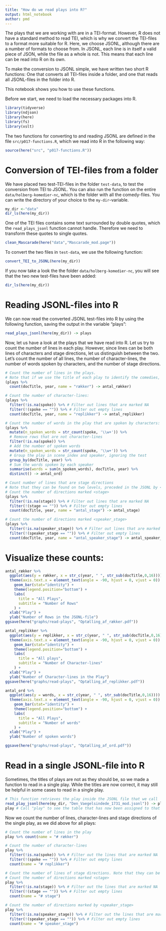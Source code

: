 ```yaml
---
title: "How do we read plays into R?"
output: html_notebook
author: pmd
---
```


The plays that we are working with are in a TEI-format. However, R does not have a standard method to read TEI, which is why we convert the TEI-files to a format more suitable for R. Here, we choose JSONL, although there are a number of formats to choose from. In JSONL, each line is in itself a valid piece of JSON, while the file as a whole is not. This means that each line can be read into R on its own.

To make the conversion to JSONL simple, we have written two short R functions: One that converts all TEI-files inside a folder, and one that reads all JSONL-files in the folder into R.

This notebook shows you how to use these functions.

Before we start, we need to load the necessary packages into R.

```r
library(tidyverse)
library(ndjson)
library(here)
library(fs)
library(xslt)
```

The two functions for converting to and reading JSONL are defined in the file `src/p017-functions.R`, which we read into R in the following way:

```r
source(here("src", "p017-functions.R"))
```

# Conversion of TEI-files from a folder

We have placed two test-TEI-files in the folder `test-data`, to test the conversion from TEI to JSONL. You can also run the function on the entire `data/holberg-komedier-nc`, which is the folder with all the comedy-files.
You can write the directory of your choice to the `my-dir`-variable. 


```r
my_dir <-"data"
dir_ls(here(my_dir))
```

One of the TEI files contains some text surrounded by double quotes, which the `read_plays_jsonl` function cannot handle. Therefore we need to transform these quotes to single quotes.

```r
clean_Mascarade(here("data","Mascarade_mod.page"))
```

To convert the two files in `test-data`, we use the following function:

```r
convert_TEI_to_JSONL(here(my_dir))
```

If you now take a look the the folder `data/holberg-komedier-nc`, you will see that the two new test-files have been added:

```r
dir_ls(here(my_dir))
```

# Reading JSONL-files into R

We can now read the converted JSONL test-files into R by using the following function, saving the output in the variable "plays":

```r
read_plays_jsonl(here(my_dir)) -> plays

```

Now, let us have a look at the plays that we have read into R. Let us try to count the number of lines in each play. However, since lines can be both lines of characters and stage directions, let us distinguish between the two. Let's count the number of all lines, the number of character-lines, the number of words spoken by characters, and the number of stage directions.

```r
# Count the number of lines in the plays.
# Note that if we use the title of each play to identify the comedies, we will be merging different versions of each play into one. To avoid that, we use the full title (docTitle) or add the year (year).
(plays %>% 
  count(docTitle, year, name = "rækker") -> antal_rækker)

# Count the number of character-lines:
(plays %>%
  filter(!is.na(spoke)) %>% # Filter out lines that are marked NA
  filter(!(spoke == "")) %>% # Filter out empty lines
  count(docTitle, year, name = "replikker") -> antal_replikker)

# Count the number of words in the play that are spoken by characters:
(plays %>%
  mutate(n_spoken_words = str_count(spoke, '\\w+')) %>%
  # Remove rows that are not character-lines
  filter(!is.na(spoke)) %>%
  # Add the number of spoken words
  mutate(n_spoken_words = str_count(spoke, '\\w+')) %>% 
  # Group the play in scene_index and speaker, ignoring the test
  group_by(docTitle, year) %>% 
  # Sum the words spoken by each speaker
  summarise(words = sum(n_spoken_words), docTitle, year) %>%
  distinct() -> antal_ord)

# Count number of lines that are stage directions
# Note that they can be found on two levels, preceded in the JSONL by <stage> or <speaker_stage>. Let us count the number of stage directions in each of these. 
# Count the number of directions marked <stage>
(plays %>%
  filter(!is.na(stage)) %>% # Filter out lines that are marked NA 
  filter(!(stage == "")) %>% # Filter out empty lines
  count(docTitle, year, name = "antal_stage") -> antal_stage)

# Count the number of directions marked <speaker_stage>
(plays %>%
  filter(!is.na(speaker_stage)) %>% # Filter out lines that are marked NA 
  filter(!(speaker_stage == "")) %>% # Filter out empty lines
  count(docTitle, year, name = "antal_speaker_stage") -> antal_speaker_stage)
```

# Visualize these counts:

```r
antal_rækker %>% 
  ggplot(aes(y = rækker, x = str_c(year, " ", str_sub(docTitle,0,16)))) + 
  theme(axis.text.x = element_text(angle = -90, hjust = 0, vjust = 0)) +
    geom_bar(stat="identity") +
    theme(legend.position="bottom") +
    labs(
      title = "All Plays",
      subtitle = "Number of Rows"
    ) +
  xlab("Play") +
  ylab("Number of Rows in the JSONL-file")
ggsave(here("graphs/read-plays", "Optælling_af_rækker.pdf"))

antal_replikker %>% 
  ggplot(aes(y = replikker, x = str_c(year, " ", str_sub(docTitle,0,16)))) + 
  theme(axis.text.x = element_text(angle = -90, hjust = 0, vjust = 0)) +
    geom_bar(stat="identity") +
    theme(legend.position="bottom") +
    labs(
      title = "All plays",
      subtitle = "Number of Character-lines"
    ) +
  xlab("Play") +
  ylab("Number of Character-lines in the Play")
ggsave(here("graphs/read-plays", "Optælling_af_replikker.pdf"))

antal_ord %>% 
  ggplot(aes(y = words, x = str_c(year, " ", str_sub(docTitle,0,16)))) + 
  theme(axis.text.x = element_text(angle = -90, hjust = 0, vjust = 0)) +
    geom_bar(stat="identity") +
    theme(legend.position="bottom") +
    labs(
      title = "All Plays",
      subtitle = "Number of words"
    ) +
  xlab("Play") +
  ylab("Number of spoken words")

ggsave(here("graphs/read-plays", "Optælling_af_ord.pdf"))
```

# Read in a single JSONL-file into R

Sometimes, the titles of plays are not as they should be, so we made a function to read in a single play. While the titles are now correct, it may still be helpful in some cases to read in a single play.

```r
# This function retrieves the play inside the JSONL file that we call
read_play_jsonl(here(my_dir, "Den_Vaegelsindede_1731_mod.jsonl")) -> play
play # Call "play" to see the table that has now been assigned to that variable.
```

Now we count the number of lines, character-lines and stage directions of the single play, as we did above for all plays:


```r
# Count the number of lines in the play
play %>% count(name = "# rækker")

# Count the number of character-lines
play %>%
  filter(!is.na(spoke)) %>% # Filter out the lines that are marked NA
  filter(!(spoke == "")) %>% # Filter out empty lines
  count(name = "# replikker")

# Count the number of lines of stage directions. Note that they can be found on two levels, preceeded in the JSON by <stage> or by <speaker_stage>. Let us count both the number of directions in each of these. 
# Count the number of directions marked <stage>
play %>%
  filter(!is.na(stage)) %>% # Filter out the lines that are marked NA
  filter(!(stage == "")) %>% # Filter out empty lines
  count(name = "# stage")

# Count the number of directions marked by <speaker_stage>
play %>%
  filter(!is.na(speaker_stage)) %>% # Filter out the lines that are marked NA
  filter(!(speaker_stage == "")) %>% # Filter out empty lines
  count(name = "# speaker_stage")
```

